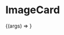 

<Meta title="Atoms | ImageCard" component={ImageCard} />

# ImageCard

<Preview>
  <Story
    name="Basic"
    args={{
      alt: 'V1 of site',
      image: 'history/v1.png',
      link: 'https://v1.haseebmajid.dev',
      text: 'V1',
    }}
  >
    {(args) => <ImageCard {...args} />}
  </Story>
</Preview>

<Props story="Basic" />
